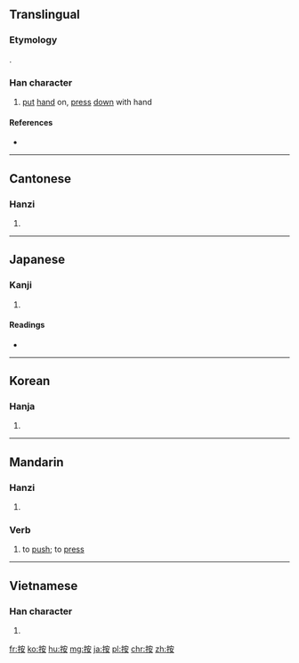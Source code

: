 ==Translingual==

===Etymology===
{{Han compound|手|安|alt1=扌|ls=psc|c1=s|c2=p}}.

===Han character===
{{Han char|rn=64|rad=手|as=06|sn=9|four=5304<sub>4</sub>|canj=手十女 (QJV)|ids=⿰[[扌]][[安]]}}

# [[put]] [[hand]] on, [[press]] [[down]] with hand

====References====
* {{Han ref|kx=0429.260|dkj=12038|dj=0779.030|hdz=31876.010|uh=6309|ud=25353|bh=ABF6|bd=44022}}

----

==Cantonese==

===Hanzi===
{{yue-hanzi|jyut=[[on3]], [[ngon3]]|y=on3, ngon3}}

# {{defn|lang=yue|sort=手06}}

----

==Japanese==

===Kanji===
{{ja-kanji|grade=|rs=手06}}

# {{defn|lang=ja|sort=手06}}

====Readings====
* {{ja-readings|goon=[[あん]] (an)|kanon=[[あん]] (an)|kun=[[おさえる]] (osaeru), [[しらべる]] (shiraberu)}}

----

==Korean==

===Hanja===
{{ko-hanja|hangeul=[[안]], [[알]]|eumhun=|rv=an, al|mr=an, al|y=an, al}}

# {{defn|lang=ko|sort=手06}}

----

==Mandarin==
{{zh-forms}}

===Hanzi===
{{cmn-hanzi|pin=[[àn]] ([[an4]]), [[kōu]] ([[kou1]]), [[kuà]] ([[kua4]])|wg=an<sup>4</sup>, k'ou<sup>1</sup>, k'ua<sup>4</sup>}}

# {{defn|lang=cmn|sort=手06}}

===Verb===
{{cmn-verb|ts|pin=àn|pint=an4|tra=按|sim=按}}

# to [[push]]; to [[press]]

----

==Vietnamese==

===Han character===
{{vi-hantu|[[án]], [[ấn]], [[ướn]]|rs=手06}}

# {{defn|lang=vi|sort=手06}}

[[fr:按]]
[[ko:按]]
[[hu:按]]
[[mg:按]]
[[ja:按]]
[[pl:按]]
[[chr:按]]
[[zh:按]]